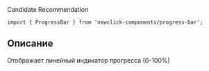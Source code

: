 

<Meta title='Компоненты' component={ProgressBar} />

<Title>
    ProgressBar ({name}@{version})
</Title>

<Status>
  Candidate Recommendation
</Status>

```tsx
import { ProgressBar } from 'newclick-components/progress-bar';
```

## Описание

Отображает линейный индикатор прогресса (0-100%)

<Story name='ProgressBar'>
    <ProgressBar
        value={number('value', 40)}
        view={select('view', ['positive', 'negative'])}
    />
</Story>

<Props of={ProgressBar} />
